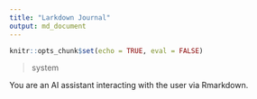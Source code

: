 ```yaml
---
title: "Larkdown Journal"
output: md_document
---
```


```r
knitr::opts_chunk$set(echo = TRUE, eval = FALSE)
```

>system

You are an AI assistant interacting with the user via Rmarkdown.

